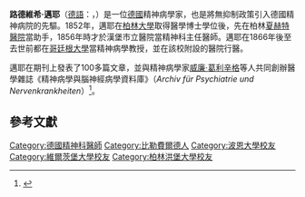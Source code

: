 '''路德維希·邁耶'''（[[德語|德語]]：{{lang|de|Ludwig Meyer}}，{{bd|1827年|12月27日|1900年|2月8日}}）是一位[[德國|德國]]精神病學家，也是將無抑制政策引入德國精神病院的先驅。1852年，邁耶在[[柏林大學|柏林大學]]取得醫學博士學位後，先在柏林[[夏赫特醫院|夏赫特醫院]]當助手，1856年時才於漢堡市立醫院當精神科主任醫師。邁耶在1866年後至去世前都在[[哥廷根大學|哥廷根大學]]當精神病學教授，並在該校附設的醫院行醫。

邁耶在期刊上發表了100多篇文章，並與精神病學家[[威廉·葛利辛格|威廉·葛利辛格]]等人共同創辦醫學雜誌《精神病學與腦神經病學資料庫》（''Archiv für Psychiatrie und Nervenkrankheiten''）<ref>{{Cite web|url=http://www.jewishencyclopedia.com/view.jsp?artid=538&letter=M|title=Ludwig Meyer's biography|publisher=Jewish Encyclopedia|language=en|accessdate=2011-08-29}}</ref>。

== 參考文獻 ==
{{reflist}}
{{Doctor-stub}}
{{DEFAULTSORT:Meyer, Ludwig}}
[[Category:德國精神科醫師|Category:德國精神科醫師]]
[[Category:比勒費爾德人|Category:比勒費爾德人]]
[[Category:波恩大學校友|Category:波恩大學校友]]
[[Category:維爾茨堡大學校友|Category:維爾茨堡大學校友]]
[[Category:柏林洪堡大學校友|Category:柏林洪堡大學校友]]